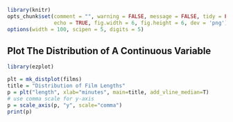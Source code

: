 ```r
library(knitr)
opts_chunk$set(comment = "", warning = FALSE, message = FALSE, tidy = FALSE,
               echo = TRUE, fig.width = 6, fig.height = 6, dev = 'png')
options(width = 100, scipen = 5, digits = 5)
```


## Plot The Distribution of A Continuous Variable

```r
library(ezplot)
```

```r
plt = mk_distplot(films)
title = "Distribution of Film Lengths"
p = plt("length", xlab="minutes", main=title, add_vline_median=T)
# use comma scale for y-axis
p = scale_axis(p, "y", scale="comma")
print(p)
```

